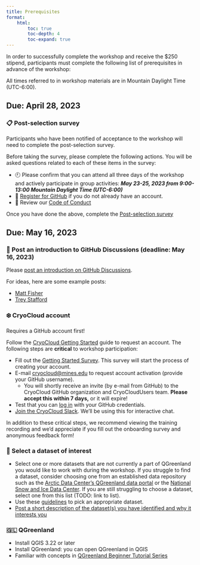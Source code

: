 ```yaml
---
title: Prerequisites
format:
    html:
        toc: true
        toc-depth: 4
        toc-expand: true
---
```


In order to successfully complete the workshop and receive the $250 stipend,
participants must complete the following list of prerequisites in advance of the
workshop:

::: {.callout-note}
All times referred to in workshop materials are in Mountain Daylight Time
(UTC-6:00).
:::

##  Due: April 28, 2023

### 📋 Post-selection survey


Participants who have been notified of acceptance to the workshop will need to
complete the post-selection survey.

Before taking the survey, please complete the following actions. You will be
asked questions related to each of these items in the survey:

* 🕘 Please confirm that you can attend all three days of the workshop and actively
  participate in group activities: _**May 23-25, 2023 from 9:00-13:00 Mountain Daylight Time (UTC-6:00)**_
* 🐙 [Register for GitHub](https://github.com/join) if you do not already have an account.
* 📏 Review our [Code of Conduct](/CODE_OF_CONDUCT.md)

Once you have done the above, complete the [Post-selection
survey](https://docs.google.com/forms/d/e/1FAIpQLScnphMXGvCk2_qWDLTTuKTJvEbIvGDxb9Lp9c05CgNz3IYJ3A/viewform?usp=sf_link)


##  Due: May 16, 2023

### 🐙 Post an introduction to GitHub Discussions (deadline: May 16, 2023)


Please [post an introduction on GitHub
Discussions](https://github.com/orgs/qgreenland-workshop-2023-researcher/discussions/new?category=introductions).

For ideas, here are some example posts:

* [Matt Fisher](https://github.com/orgs/qgreenland-workshop-2023-researcher/discussions/39)
* [Trey Stafford](https://github.com/orgs/qgreenland-workshop-2023-researcher/discussions/44)


### ❄️ CryoCloud account


::: {.callout-warning}
Requires a GitHub account first!
:::

Follow the [CryoCloud Getting
Started](https://book.cryointhecloud.com/content/Getting_Started.html) guide to
request an account. The following steps are **critical** to workshop participation:

* Fill out the [Getting Started
  Survey](https://docs.google.com/forms/d/e/1FAIpQLScb2B5LRy7qU9qDfUp5a51n87sumOxivXbQhc02wFX_FxEbXg/viewform).
  This survey will start the process of creating your account.
* E-mail <cryocloud@mines.edu> to request account activation (provide your GitHub
  username).
    * You will shortly receive an invite (by e-mail from GitHub) to the CryoCloud GitHub
      organization and CryoCloudUsers team. **Please accept this within 7 days,** or it
      will expire!
* Test that you can [log in](https://hub.cryointhecloud.com/) with your GitHub
  credentials.
* [Join the CryoCloud
  Slack](https://join.slack.com/t/cryospherecloud/shared_invite/zt-1isgbeuhh-q~cYYKtn_6i3PR1alGca_g).
  We'll be using this for interactive chat.

In addition to these critical steps, we recommend viewing the training recording and
we'd appreciate if you fill out the onboarding survey and anonymous feedback form!


### 💾 Select a dataset of interest

* Select one or more datasets that are not currently a part of QGreenland you
  would like to work with during the workshop. If you struggle to find a
  dataset, consider choosing one from an established data repository such as
  the [Arctic Data Center's QGreenland data
  portal](https://arcticdata.io/catalog/portals/QGreenland/Data) or the [National
  Snow and Ice Data Center](https://nsidc.org/data/explore-data). If you are
  still struggling to choose a dataset, select one from this list (TODO: link to
  list).
* Use these [guidelines](dataset-selection.md) to pick an appropriate dataset.
* [Post a short description of the dataset(s) you have identified and why it
  interests you](https://github.com/nsidc/qgreenland-2023-researcher-workshop/discussions/new?category=dataset-ideas)


### 🇬🇱 QGreenland

* Install QGIS 3.22 or later
* Install QGreenland: you can open QGreenland in QGIS
* Familiar with concepts in [QGreenland Beginner Tutorial
    Series](https://www.youtube.com/watch?v=gD0vkP5JUmA&list=PLSRiyMridUCwyu-vqpAFtm8bVERgTvs7q)
